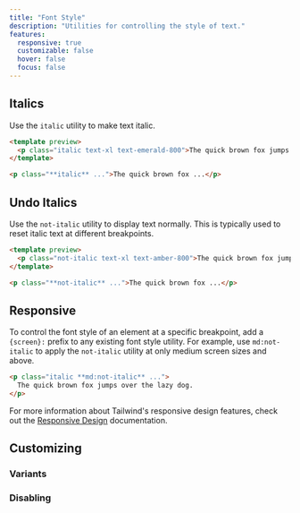 ```yaml
---
title: "Font Style"
description: "Utilities for controlling the style of text."
features:
  responsive: true
  customizable: false
  hover: false
  focus: false
---
```




## Italics

Use the `italic` utility to make text italic.

```html emerald
<template preview>
  <p class="italic text-xl text-emerald-800">The quick brown fox jumps over the lazy dog.</p>
</template>

<p class="**italic** ...">The quick brown fox ...</p>
```

## Undo Italics

Use the `not-italic` utility to display text normally. This is typically used to reset italic text at different breakpoints.

```html amber
<template preview>
  <p class="not-italic text-xl text-amber-800">The quick brown fox jumps over the lazy dog.</p>
</template>

<p class="**not-italic** ...">The quick brown fox ...</p>
```

## Responsive

To control the font style of an element at a specific breakpoint, add a `{screen}:` prefix to any existing font style utility. For example, use `md:not-italic` to apply the `not-italic` utility at only medium screen sizes and above.

```html
<p class="italic **md:not-italic** ...">
  The quick brown fox jumps over the lazy dog.
</p>
```

For more information about Tailwind's responsive design features, check out the [Responsive Design](/docs/responsive-design) documentation.

## Customizing

### Variants

<Variants plugin="fontStyle" />

### Disabling

<Disabling plugin="fontStyle" />
